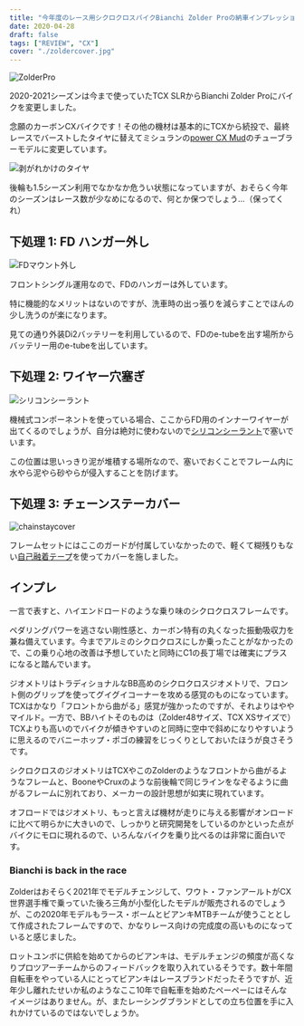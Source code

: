 ```yaml
---
title: "今年度のレース用シクロクロスバイクBianchi Zolder Proの納車インプレッション"
date: 2020-04-28
draft: false
tags: ["REVIEW", "CX"]
cover: "./zoldercover.jpg"
---
```


![ZolderPro](./zoldercover.jpg)

2020-2021シーズンは今まで使っていたTCX SLRからBianchi Zolder Proにバイクを変更しました。

念願のカーボンCXバイクです！その他の機材は基本的にTCXから続投で、最終レースでバーストしたタイヤに替えてミシュランの[power CX Mud](https://amzn.to/35cWauv)のチューブラーモデルに変更しています。

![剥がれかけのタイヤ](./tyre_danger.jpg)

後輪も1.5シーズン利用でなかなか危うい状態になっていますが、おそらく今年のシーズンはレース数が少なめになるので、何とか保つでしょう…（保ってくれ）

## 下処理 1: FD ハンガー外し

![FDマウント外し](./fd_mount.jpg)

フロントシングル運用なので、FDのハンガーは外しています。

特に機能的なメリットはないのですが、洗車時の出っ張りを減らすことでほんの少し洗うのが楽になります。

見ての通り外装Di2バッテリーを利用しているので、FDのe-tubeを出す場所からバッテリー用のe-tubeを出しています。

## 下処理 2: ワイヤー穴塞ぎ

![シリコンシーラント](./hole_seal.jpg)

機械式コンポーネントを使っている場合、ここからFD用のインナーワイヤーが出てくるのでしょうが、自分は絶対に使わないので[シリコンシーラント](https://amzn.to/3bMVoqF)で塞いでいます。

この位置は思いっきり泥が堆積する場所なので、塞いでおくことでフレーム内に水やら泥やら砂やらが侵入することを防げます。

## 下処理 3: チェーンステーカバー

![chainstaycover](./chainstaycover.jpg)

フレームセットにはここのガードが付属していなかったので、軽くて糊残りもない[自己融着テープ](https://amzn.to/3bMWVgi)を使ってカバーを施しました。

## インプレ

一言で表すと、ハイエンドロードのような乗り味のシクロクロスフレームです。

ペダリングパワーを逃さない剛性感と、カーボン特有の丸くなった振動吸収力を兼ね備えています。今までアルミのシクロクロスにしか乗ったことがなかったので、この乗り心地の改善は予想していたと同時にC1の長丁場では確実にプラスになると踏んでいます。

ジオメトリはトラディショナルなBB高めのシクロクロスジオメトリで、フロント側のグリップを使ってグイグイコーナーを攻める感覚のものになっています。TCXはかなり「フロントから曲がる」感覚が強かったのですが、それよりはややマイルド。一方で、BBハイトそのものは（Zolder48サイズ、TCX XSサイズで）TCXよりも高いのでバイクが傾きやすいのと同時に空中で斜めになりやすいように思えるのでバニーホップ・ポゴの練習をじっくりとしておいたほうが良さそうです。

シクロクロスのジオメトリはTCXやこのZolderのようなフロントから曲がるようなフレームと、BooneやCruxのような前後輪で同じラインをなぞるように曲がるフレームに別れており、メーカーの設計思想が如実に現れています。

オフロードではジオメトリ、もっと言えば機材が走りに与える影響がオンロードに比べて明らかに大きいので、しっかりと研究開発をしているのかといった点がバイクにモロに現れるので、いろんなバイクを乗り比べるのは非常に面白いです。

### Bianchi is back in the race

Zolderはおそらく2021年でモデルチェンジして、ワウト・ファンアールトがCX世界選手権で乗っていた後ろ三角が小型化したモデルが販売されるのでしょうが、この2020年モデルもラース・ボームとビアンキMTBチームが使うこととして作成されたフレームですので、かなりレース向けの完成度の高いものになっていると感じました。

ロットユンボに供給を始めてからのビアンキは、モデルチェンジの頻度が高くなりプロツアーチームからのフィードバックを取り入れているそうです。数十年間自転車をやっている人にとってビアンキはレースブランドだったそうですが、近年少し離れたせいか私のようなここ10年で自転車を始めたペーペーにはそんなイメージはありません。が、またレーシングブランドとしての立ち位置を手に入れかけているのではないでしょうか。

<LinkBox isAmazonLink url="https://www.amazon.co.jp/dp/B07W1YW3KJ/" />
